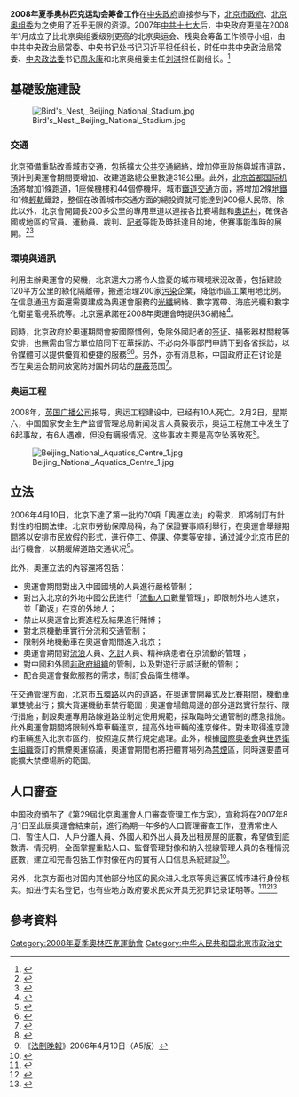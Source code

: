 {{2008年夏季奥林匹克运动会}}
'''2008年夏季奥林匹克运动会筹备工作'''在[[中华人民共和国中央政府|中央政府]]直接参与下，[[北京市人民政府|北京市政府]]、[[第29届奥林匹克运动会组织委员会|北京奥组委]]为之使用了近乎无限的资源。2007年[[中共十七大|中共十七大]]后，中央政府更是在2008年1月成立了比北京奥组委级别更高的北京奥运会、残奥会筹备工作领导小组，由[[中共中央政治局常委|中共中央政治局常委]]、中央书记处书记[[习近平|习近平]]担任组长，时任中共中央政治局常委、[[中央政法委|中央政法委]]书记[[周永康|周永康]]和北京奥组委主任[[刘淇|刘淇]]担任副组长。<ref>{{cite web|url= https://www.mfa.gov.cn/ce/ceus//chn/gyzg/123456768988/t414273.htm|title= 习近平任奥委会残奥会领导小组组长 周永康刘淇任副组长(03/12/08)|access-date= 2021-11-09|archive-date= 2021-11-09|archive-url= https://web.archive.org/web/20211109070732/https://www.mfa.gov.cn/ce/ceus//chn/gyzg/123456768988/t414273.htm}}</ref>

== 基礎設施建設 ==
[[File:Bird's_Nest,_Beijing_National_Stadium.jpg|right]]
=== 交通 ===
北京預備重點改善城市交通，包括擴大[[北京交通|公共交通]]網絡，增加停車設施與城市道路，預計到奧運會期間要增加、改建道路總公里數達318公里。此外，[[北京首都国际机场|北京首都国际机场]]將增加1條跑道，1座候機樓和44個停機坪。城市[[北京地铁|鐵道交通]]方面，將增加2條[[地鐵|地鐵]]和1條[[輕軌運輸|輕軌]]鐵路，整個在改善城市交通方面的總投資就可能達到900億人民幣。除此以外，北京會開闢長200多公里的專用車道以連接各比賽場館和[[奥运村|奥运村]]，確保各國或地區的官員、運動員、裁判、[[記者|記者]]等能及時抵達目的地，使賽事能準時的展開。<ref>{{Cite web |url=http://www.pladaily.com.cn/site1/big5/2006ztpd/2006-09/28/content_603038.htm |title=08年奧運會期間將開闢200餘公里專用車道 |accessdate=2008-08-30 |archive-date=2008-01-02 |archive-url=https://web.archive.org/web/20080102095855/http://www.pladaily.com.cn/site1/big5/2006ztpd/2006-09/28/content_603038.htm |dead-url=yes }}</ref><ref>{{Cite web |url=http://edition.cnn.com/2006/SPORT/12/27/olympics.traffic/index.html |title=Beijing tackles transport problems |accessdate=2008-08-30 |archive-date=2016-03-05 |archive-url=https://web.archive.org/web/20160305104647/http://edition.cnn.com/2006/SPORT/12/27/olympics.traffic/index.html |dead-url=no }}</ref>

=== 環境與通訊 ===
利用主辦奧運會的契機，北京還大力將令人擔憂的城市環境狀況改善，包括建設120平方公里的綠化隔離帶，搬遷治理200家[[污染|污染]]企業，降低市區工業用地比例。在信息通迅方面還需要建成為奧運會服務的[[光導纖維|光纖]]網絡、數字寬帶、海底光纜和數字化衛星電視系統等。北京還承諾在2008年奧運會時提供3G網絡<ref>{{Cite web |url=http://publish.it168.com/2004/0827/20040827017301.shtml |title=北京奧運設施及通信網建設列表 |accessdate=2008-08-30 |archive-date=2008-06-22 |archive-url=https://web.archive.org/web/20080622163812/http://publish.it168.com/2004/0827/20040827017301.shtml |dead-url=yes }}</ref>。

同時，北京政府於奧運期間會按國際慣例，免除外國記者的[[签证|签证]]、攝影器材關稅等安排，也無需由官方單位陪同下在華採訪、不必向外事部門申請下到各省採訪，以令媒體可以提供優質和便捷的服務<ref>{{Cite web |url=http://hk.news.yahoo.com/061203/12/1xkch.html |title=2008年北京奧運對外國傳媒有什麼特別安排？ |accessdate=2006-12-06 |archive-date=2006-12-06 |archive-url=https://web.archive.org/web/20061206073539/http://hk.news.yahoo.com/061203/12/1xkch.html |dead-url=no }}</ref><ref>{{Cite web |url=http://hk.news.yahoo.com/061201/12/1xis5.html |title=京迎奧運採訪豁免申請 外國記者適用 |accessdate=2007-06-01 |archive-date=2007-06-01 |archive-url=https://web.archive.org/web/20070601162135/http://hk.news.yahoo.com/061201/12/1xis5.html |dead-url=no }}</ref>。另外，亦有消息称，中国政府正在讨论是否在奥运会期间放宽防对国外网站的[[防火长城|屏蔽]]范围<ref>{{cite news|url=http://afp.google.com/article/ALeqM5hFYStst6HwRUp0__2m1K7q8pq0eA|title=China may relax Internet curbs during the Olympics: official|trans_title=中国可能在奥运会期间放宽对互联网的限制措施：官方|publisher=Google - 法新社|date=2008-02-05|accessdate=2008-02-08|language=en|deadurl=yes|archiveurl=https://web.archive.org/web/20080209124024/http://afp.google.com/article/ALeqM5hFYStst6HwRUp0__2m1K7q8pq0eA|archivedate=2008-02-09}}</ref>。

=== 奥运工程 ===
2008年，[[英国广播公司|英国广播公司]]报导，奥运工程建设中，已经有10人死亡。2月2日，星期六，中国国家安全生产监督管理总局新闻发言人黄毅表示，奥运工程施工中发生了6起事故，有6人遇难，但没有瞒报情况。这些事故主要是高空坠落致死<ref>{{Cite web |url=http://www.cns.hk:89/cj/hgjj/news/2008/02-02/1155584.shtml |title=安監總局：奧運工程沒有事故瞞報情況 6人遇難 |accessdate=2008-08-30 |archive-date=2008-10-02 |archive-url=https://web.archive.org/web/20081002101834/http://www.cns.hk:89/cj/hgjj/news/2008/02-02/1155584.shtml |dead-url=yes }}</ref>。

[[File:Beijing_National_Aquatics_Centre_1.jpg|right]]

== 立法 ==
2006年4月10日，北京下達了第一批約70項「奧運立法」的需求，即將制訂有針對性的相關法律。北京市勞動保障局稱，為了保證賽事順利舉行，在奧運會舉辦期間將以安排市民放假的形式，進行停工、[[停課|停課]]、停業等安排，通过減少北京市民的出行機會，以期缓解道路交通状况<ref>《[[法制晚報|法制晚報]]》2006年4月10日（A5版）</ref>。

此外，奧運立法的內容還將包括：

*奧運會期間對出入中國國境的人員進行嚴格管制；
*對出入北京的外地中國公民進行「[[流動人口|流動人口]]數量管理」，即限制外地人進京，並「勸返」在京的外地人；
*禁止以奧運會比賽進程及結果進行賭博；
*對北京機動車實行分流和交通管制；
*限制外地機動車在奧運會期間進入北京；
*奧運會期間對[[流浪|流浪]]人員、[[乞討|乞討]]人員、精神病患者在京流動的管理；
*對中國和外國[[非政府組織|非政府組織]]的管制，以及對遊行示威活動的管制；
*配合奧運會餐飲服務的需求，制訂食品衛生標準。

在交通管理方面，北京市[[五環路|五環路]]以內的道路，在奧運會開幕式及比賽期間，機動車單雙號出行；擴大貨運機動車禁行範圍；奧運會場館周邊的部分道路實行禁行、限行措施；劃設奧運專用路線道路並制定使用規範，採取臨時交通管制的應急措施。此外奧運會期間將限制外埠車輛進京，提高外地車輛的進京條件。對未取得進京證的車輛進入北京市區的，按照違反禁行規定處理。此外，根據[[國際奧委會|國際奧委會]]與[[世界衛生組織|世界衛生組織]]簽訂的無煙奧運協議，奧運會期間也將把體育場列為[[禁煙|禁煙]]區，同時還要盡可能擴大禁煙場所的範圍。

== 人口審查 ==
中国政府頒布了《第29屆北京奧運會人口審查管理工作方案》，宣称将在2007年8月1日至此屆奧運會結束前，進行為期一年多的人口管理審查工作，澄清常住人口、暫住人口、人戶分離人員、外國人和外出人員及出租房屋的底數，希望做到底數清、情況明，全面掌握重點人口、監督管理對像和納入視線管理人員的各種情況底數，建立和完善包括工作對像在內的實有人口信息系統建設<ref>{{Cite web |url=http://www.zjknews.com/show_news.asp?newsid=92067 |title=張家口新聞網 8月1日起開展迎奧運人口普查工作 |accessdate=2008-08-30 |archive-date=2008-01-02 |archive-url=https://web.archive.org/web/20080102041355/http://www.zjknews.com/show_news.asp?newsid=92067 |dead-url=yes }}</ref>。

另外，北京方面也对国内其他部分地区的民众进入北京等奥运赛区城市进行身份核实。如进行实名登记，也有些地方政府要求民众开具无犯罪记录证明等。<ref>{{Cite web |url=http://unn.people.com.cn/GB/14748/7433499.html |title=新华社：河北省对进京长途客运实行凭身份证购票制度 |accessdate=2008-08-30 |archive-date=2019-07-29 |archive-url=https://web.archive.org/web/20190729212435/http://unn.people.com.cn/GB/14748/7433499.html |dead-url=no }}</ref><ref>{{Cite web |url=http://news.sina.com.cn/c/2008-06-29/012014087491s.shtml |title=信息时报：安徽旅客乘车去京沪须凭身份证实名登记 |accessdate=2008-08-30 |archive-date=2019-07-30 |archive-url=https://web.archive.org/web/20190730082902/http://news.sina.com.cn/c/2008-06-29/012014087491s.shtml |dead-url=no }}</ref><ref>{{Cite web |url=http://www.stnn.cc/society_focus/200806/t20080620_799206.html |title=星岛环球网：江西游客赴京看奥运需开无犯罪证明 |access-date=2008-08-30 |archive-url=https://web.archive.org/web/20080820100126/http://www.stnn.cc/society_focus/200806/t20080620_799206.html |archive-date=2008-08-20 |dead-url=yes }}</ref>

== 參考資料 ==
<div class="references-small">
<references />
</div>

[[Category:2008年夏季奧林匹克運動會|Category:2008年夏季奧林匹克運動會]]
[[Category:中华人民共和国北京市政治史|Category:中华人民共和国北京市政治史]]